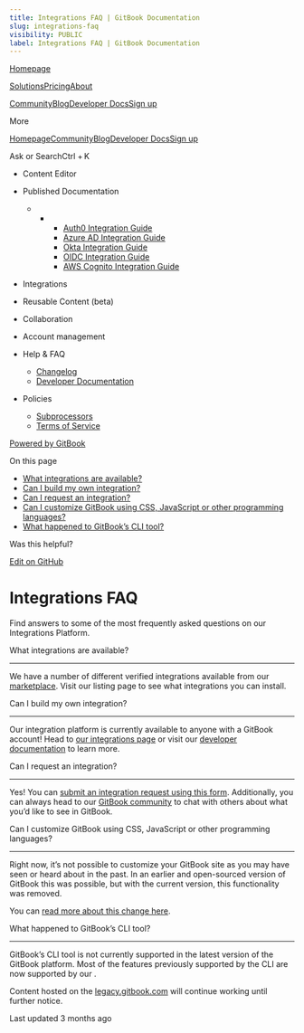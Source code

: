 ```yaml
---
title: Integrations FAQ | GitBook Documentation
slug: integrations-faq
visibility: PUBLIC
label: Integrations FAQ | GitBook Documentation
---
```

[Homepage](https://www.gitbook.com/)

[Solutions](https://www.gitbook.com/solutions/public-docs)[Pricing](https://www.gitbook.com/pricing)[About](https://www.gitbook.com/about)

[Community](https://github.com/GitbookIO/community)[Blog](https://www.gitbook.com/blog)[Developer Docs](https://developer.gitbook.com/)[Sign up](https://gitbook.com/join)

More

[Homepage](https://www.gitbook.com/)[Community](https://github.com/GitbookIO/community)[Blog](https://www.gitbook.com/blog)[Developer Docs](https://developer.gitbook.com/)[Sign up](https://gitbook.com/join)

Ask or SearchCtrl + K

*   Content Editor
    
*   Published Documentation
    
    *   *   *   [Auth0 Integration Guide](https://developer.gitbook.com/visitor-authentication/guides/integrations/how-to-use-auth0-integration-for-visitor-authentication)
            *   [Azure AD Integration Guide](https://developer.gitbook.com/visitor-authentication/guides/integrations/how-to-use-azure-ad-integration-for-visitor-authentication)
            *   [Okta Integration Guide](https://developer.gitbook.com/visitor-authentication/guides/integrations/how-to-use-okta-integration-for-visitor-authentication)
            *   [OIDC Integration Guide](https://developer.gitbook.com/visitor-authentication/guides/integrations/how-to-use-the-oidc-integration-for-visitor-authentication)
            *   [AWS Cognito Integration Guide](https://developer.gitbook.com/visitor-authentication/guides/integrations/how-to-use-the-aws-cognito-integration-for-visitor-authentication)
            
        
    
*   Integrations
    
*   Reusable Content (beta)
    
*   Collaboration
    
*   Account management
    
*   Help & FAQ
    
    *   [Changelog](https://changelog.gitbook.com/)
    *   [Developer Documentation](https://developer.gitbook.com/)
*   Policies
    
    *   [Subprocessors](https://policies.gitbook.com/security/subprocessors)
    *   [Terms of Service](https://policies.gitbook.com/terms)

[Powered by GitBook](https://www.gitbook.com/?utm_source=content&utm_medium=trademark&utm_campaign=NkEGS7hzeqa35sMXQZ4X)

On this page

*   [What integrations are available?](#what-integrations-are-available)
*   [Can I build my own integration?](#can-i-build-my-own-integration)
*   [Can I request an integration?](#can-i-request-an-integration)
*   [Can I customize GitBook using CSS, JavaScript or other programming languages?](#can-i-customize-gitbook-using-css-javascript-or-other-programming-languages)
*   [What happened to GitBook’s CLI tool?](#what-happened-to-gitbooks-cli-tool)

Was this helpful?

[Edit on GitHub](https://github.com/GitbookIO/public-docs/blob/main/integrations/integrations-faq.md)

Integrations FAQ
================

Find answers to some of the most frequently asked questions on our Integrations Platform.

[](#what-integrations-are-available)

What integrations are available?


--------------------------------------------------------------------------

We have a number of different verified integrations available from our [marketplace](https://www.gitbook.com/integrations). Visit our listing page to see what integrations you can install.

[](#can-i-build-my-own-integration)

Can I build my own integration?


------------------------------------------------------------------------

Our integration platform is currently available to anyone with a GitBook account! Head to [our integrations page](https://www.gitbook.com/integrations) or visit our [developer documentation](https://developer.gitbook.com/) to learn more.

[](#can-i-request-an-integration)

Can I request an integration?


--------------------------------------------------------------------

Yes! You can [submit an integration request using this form](https://survey.refiner.io/e61q1m-dp057m). Additionally, you can always head to our [GitBook community](https://github.com/GitbookIO/community) to chat with others about what you’d like to see in GitBook.

[](#can-i-customize-gitbook-using-css-javascript-or-other-programming-languages)

Can I customize GitBook using CSS, JavaScript or other programming languages?


-------------------------------------------------------------------------------------------------------------------------------------------------------------------

Right now, it’s not possible to customize your GitBook site as you may have seen or heard about in the past. In an earlier and open-sourced version of GitBook this was possible, but with the current version, this functionality was removed.

You can [read more about this change here](https://www.gitbook.com/blog/gitbook-3-0-document-everything-from-start-to-ship).

[](#what-happened-to-gitbooks-cli-tool)

What happened to GitBook’s CLI tool?


---------------------------------------------------------------------------------

GitBook’s CLI tool is not currently supported in the latest version of the GitBook platform. Most of the features previously supported by the CLI are now supported by our .

Content hosted on the [legacy.gitbook.com](https://legacy.gitbook.com/) will continue working until further notice.

Last updated 3 months ago
